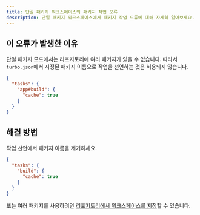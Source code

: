 ```yaml
---
title: 단일 패키지 워크스페이스의 패키지 작업 오류
description: 단일 패키지 워크스페이스에서 패키지 작업 오류에 대해 자세히 알아보세요.
---
```


## 이 오류가 발생한 이유

단일 패키지 모드에서는 리포지토리에 여러 패키지가 있을 수 없습니다. 따라서 `turbo.json`에서
지정된 패키지 이름으로 작업을 선언하는 것은 허용되지 않습니다.

```json title="./turbo.json"
{
  "tasks": {
    "app#build": {
      "cache": true
    }
  }
}
```

## 해결 방법

작업 선언에서 패키지 이름을 제거하세요.

```json title="./turbo.json"
{
  "tasks": {
    "build": {
      "cache": true
    }
  }
}
```

또는 여러 패키지를 사용하려면 [리포지토리에서 워크스페이스를 지정](/docs/getting-started/add-to-existing-repository)할 수 있습니다.
